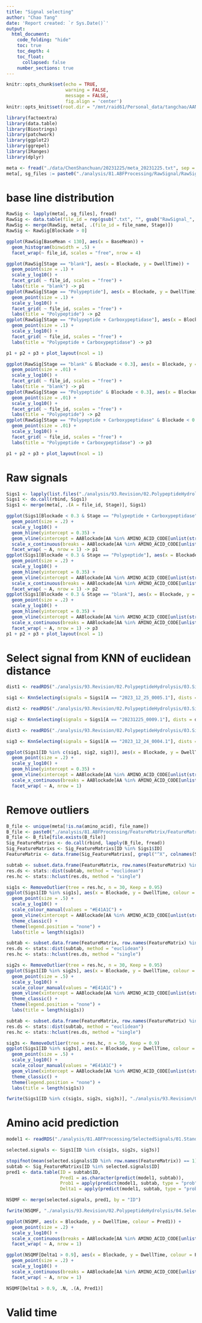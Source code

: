 ```yaml
---
title: "Signal selecting"
author: "Chao Tang"
date: 'Report created: `r Sys.Date()`'
output: 
  html_document: 
    code_folding: "hide"
    toc: true
    toc_depth: 4
    toc_float: 
      collapsed: false
    number_sections: true
---
```


```r
knitr::opts_chunk$set(echo = TRUE, 
                      warning = FALSE, 
                      message = FALSE, 
                      fig.align = 'center')
knitr::opts_knit$set(root.dir = "/mnt/raid61/Personal_data/tangchao/AANanopore")
```

```r
library(factoextra)
library(data.table)
library(Biostrings)
library(patchwork)
library(ggplot2)
library(ggrepel)
library(IRanges)
library(dplyr)
```

```r
meta <- fread("./data/ChenShanchuan/20231225/meta_20231225.txt", sep = "\t")
meta[, sg_files := paste0("./analysis/81.ABFProcessing/RawSignal/RawSignal_", file_name, ".txt")]
```

# base line distribution

```r
RawSig <- lapply(meta[, sg_files], fread)
RawSig <- data.table(file_id = rep(gsub(".txt", "", gsub("RawSignal_", "", basename(meta[, sg_files]))), mapply(nrow, RawSig)), do.call(rbind, RawSig))
RawSig <- merge(RawSig, meta[, .(file_id = file_name, Stage)])
RawSig <- RawSig[Blockade > 0]
```

```r
ggplot(RawSig[BaseMean < 130], aes(x = BaseMean)) + 
  geom_histogram(binwidth = .5) + 
  facet_wrap(~ file_id, scales = "free", nrow = 4)
```

```r
ggplot(RawSig[Stage == "blank"], aes(x = Blockade, y = DwellTime)) + 
  geom_point(size = .1) + 
  scale_y_log10() + 
  facet_grid( ~ file_id, scales = "free") + 
  labs(title = "blank") -> p1
ggplot(RawSig[Stage == "Polypeptide"], aes(x = Blockade, y = DwellTime)) + 
  geom_point(size = .1) + 
  scale_y_log10() + 
  facet_grid( ~ file_id, scales = "free") + 
  labs(title = "Polypeptide") -> p2
ggplot(RawSig[Stage == "Polypeptide + Carboxypeptidase"], aes(x = Blockade, y = DwellTime)) + 
  geom_point(size = .1) + 
  scale_y_log10() + 
  facet_grid( ~ file_id, scales = "free") + 
  labs(title = "Polypeptide + Carboxypeptidase") -> p3

p1 + p2 + p3 + plot_layout(ncol = 1)
```


```r
ggplot(RawSig[Stage == "blank" & Blockade < 0.3], aes(x = Blockade, y = DwellTime)) + 
  geom_point(size = .01) + 
  scale_y_log10() + 
  facet_grid( ~ file_id, scales = "free") + 
  labs(title = "blank") -> p1
ggplot(RawSig[Stage == "Polypeptide" & Blockade < 0.3], aes(x = Blockade, y = DwellTime)) + 
  geom_point(size = .01) + 
  scale_y_log10() + 
  facet_grid( ~ file_id, scales = "free") + 
  labs(title = "Polypeptide") -> p2
ggplot(RawSig[Stage == "Polypeptide + Carboxypeptidase" & Blockade < 0.3], aes(x = Blockade, y = DwellTime)) + 
  geom_point(size = .01) + 
  scale_y_log10() + 
  facet_grid( ~ file_id, scales = "free") + 
  labs(title = "Polypeptide + Carboxypeptidase") -> p3

p1 + p2 + p3 + plot_layout(ncol = 1)
```


# Raw signals

```r
Sigs1 <- lapply(list.files("./analysis/93.Revision/02.PolypeptideHydrolysis/02.SelectedL0", full.names = TRUE), fread)
Sigs1 <- do.call(rbind, Sigs1)
Sigs1 <- merge(meta[, .(A = file_id, Stage)], Sigs1)
```

```r
ggplot(Sigs1[Blockade < 0.3 & Stage == "Polypeptide + Carboxypeptidase"], aes(x = Blockade, y = DwellTime)) + 
  geom_point(size = .2) + 
  scale_y_log10() + 
  geom_hline(yintercept = 0.35) + 
  geom_vline(xintercept = AABlockade[AA %in% AMINO_ACID_CODE[unlist(strsplit("NSQMF", ""))], Blockade]) + 
  scale_x_continuous(breaks = AABlockade[AA %in% AMINO_ACID_CODE[unlist(strsplit("NSQMF", ""))], Blockade], labels = AABlockade[AA %in% AMINO_ACID_CODE[unlist(strsplit("NSQMF", ""))], AA]) + 
  facet_wrap( ~ A, nrow = 1) -> p1
ggplot(Sigs1[Blockade < 0.3 & Stage == "Polypeptide"], aes(x = Blockade, y = DwellTime)) + 
  geom_point(size = .2) + 
  scale_y_log10() + 
  geom_hline(yintercept = 0.35) + 
  geom_vline(xintercept = AABlockade[AA %in% AMINO_ACID_CODE[unlist(strsplit("NSQMF", ""))], Blockade]) + 
  scale_x_continuous(breaks = AABlockade[AA %in% AMINO_ACID_CODE[unlist(strsplit("NSQMF", ""))], Blockade], labels = AABlockade[AA %in% AMINO_ACID_CODE[unlist(strsplit("NSQMF", ""))], AA]) + 
  facet_wrap( ~ A, nrow = 1) -> p2
ggplot(Sigs1[Blockade < 0.3 & Stage == "blank"], aes(x = Blockade, y = DwellTime)) + 
  geom_point(size = .2) + 
  scale_y_log10() + 
  geom_hline(yintercept = 0.35) + 
  geom_vline(xintercept = AABlockade[AA %in% AMINO_ACID_CODE[unlist(strsplit("NSQMF", ""))], Blockade]) + 
  scale_x_continuous(breaks = AABlockade[AA %in% AMINO_ACID_CODE[unlist(strsplit("NSQMF", ""))], Blockade], labels = AABlockade[AA %in% AMINO_ACID_CODE[unlist(strsplit("NSQMF", ""))], AA]) + 
  facet_wrap( ~ A, nrow = 1) -> p3
p1 + p2 + p3 + plot_layout(ncol = 1)
```

# Select signal from KNN of euclidean distance

```r
dist1 <- readRDS("./analysis/93.Revision/02.PolypeptideHydrolysis/03.SignalDistance/2023_12_25_0005.1_spearman_distance_knn.Rds")
```

```r
sig1 <- KnnSelecting(signals = Sigs1[A == "2023_12_25_0005.1"], dists = dist1, k = 5, noise = 1, index = AABlockade[AA %in% AMINO_ACID_CODE[unlist(strsplit("NSQMF", ""))], Blockade])
```

```r
dist2 <- readRDS("./analysis/93.Revision/02.PolypeptideHydrolysis/03.SignalDistance/20231225_0009.1_spearman_distance_knn.Rds")
```

```r
sig2 <- KnnSelecting(signals = Sigs1[A == "20231225_0009.1"], dists = dist2, k = 10, noise = 1, index = AABlockade[AA %in% AMINO_ACID_CODE[unlist(strsplit("NSQMF", ""))], Blockade])
```

```r
dist3 <- readRDS("./analysis/93.Revision/02.PolypeptideHydrolysis/03.SignalDistance/2023_12_24_0004.1_euclidean_distance_knn.Rds")
```

```r
sig3 <- KnnSelecting(signals = Sigs1[A == "2023_12_24_0004.1"], dists = dist3, k = 20, noise = 0, index = AABlockade[AA %in% AMINO_ACID_CODE[unlist(strsplit("NSQMF", ""))], Blockade])
```

```r
ggplot(Sigs1[ID %in% c(sig1, sig2, sig3)], aes(x = Blockade, y = DwellTime)) + 
  geom_point(size = .2) + 
  scale_y_log10() + 
  geom_hline(yintercept = 0.35) + 
  geom_vline(xintercept = AABlockade[AA %in% AMINO_ACID_CODE[unlist(strsplit("NSQMF", ""))], Blockade]) + 
  scale_x_continuous(breaks = AABlockade[AA %in% AMINO_ACID_CODE[unlist(strsplit("NSQMF", ""))], Blockade], labels = AABlockade[AA %in% AMINO_ACID_CODE[unlist(strsplit("NSQMF", ""))], AA]) + 
  facet_wrap( ~ A, nrow = 1)
```

# Remove outliers

```r
B_file <- unique(meta[!is.na(amino_acid), file_name])
B_file <- paste0("./analysis/81.ABFProcessing/FeatureMatrix/FeatureMatrix_", B_file, ".txt")
B_file <- B_file[file.exists(B_file)]
Sig_FeatureMatrixs <- do.call(rbind, lapply(B_file, fread))
Sig_FeatureMatrixs <- Sig_FeatureMatrixs[ID %in% Sigs1$ID]
FeatureMatrix <- data.frame(Sig_FeatureMatrixs[, grepl("^X", colnames(Sig_FeatureMatrixs)) | colnames(Sig_FeatureMatrixs) %in% c("DwellTime", "DeltaMean", "StageSD", "CurrentSD", "SignalCurrentPercent", "SignalCurrentWidth", "Blockade"), with = F], row.names = Sig_FeatureMatrixs[[1]])
```

```r
subtab <- subset.data.frame(FeatureMatrix, row.names(FeatureMatrix) %in% sig1)
res.ds <- stats::dist(subtab, method = "euclidean")
res.hc <- stats::hclust(res.ds, method = "single")
```

```r
sig1s <- RemoveOutlier(tree = res.hc, n = 30, Keep = 0.95)
ggplot(Sigs1[ID %in% sig1s], aes(x = Blockade, y = DwellTime, colour = ID %in% sig1s)) + 
  geom_point(size = .5) + 
  scale_y_log10() + 
  scale_colour_manual(values = "#E41A1C") + 
  geom_vline(xintercept = AABlockade[AA %in% AMINO_ACID_CODE[unlist(strsplit("NSQMF", ""))], Blockade], colour = "red") + 
  theme_classic() + 
  theme(legend.position = "none") + 
  labs(title = length(sig1s))
```



```r
subtab <- subset.data.frame(FeatureMatrix, row.names(FeatureMatrix) %in% sig2)
res.ds <- stats::dist(subtab, method = "euclidean")
res.hc <- stats::hclust(res.ds, method = "single")
```

```r
sig2s <- RemoveOutlier(tree = res.hc, n = 30, Keep = 0.95)
ggplot(Sigs1[ID %in% sig2s], aes(x = Blockade, y = DwellTime, colour = ID %in% sig2s)) + 
  geom_point(size = .5) + 
  scale_y_log10() + 
  scale_colour_manual(values = "#E41A1C") + 
  geom_vline(xintercept = AABlockade[AA %in% AMINO_ACID_CODE[unlist(strsplit("NSQMF", ""))], Blockade], colour = "red") + 
  theme_classic() + 
  theme(legend.position = "none") + 
  labs(title = length(sig1s))
```



```r
subtab <- subset.data.frame(FeatureMatrix, row.names(FeatureMatrix) %in% sig3)
res.ds <- stats::dist(subtab, method = "euclidean")
res.hc <- stats::hclust(res.ds, method = "single")
```

```r
sig3s <- RemoveOutlier(tree = res.hc, n = 50, Keep = 0.9)
ggplot(Sigs1[ID %in% sig3s], aes(x = Blockade, y = DwellTime, colour = ID %in% sig3s)) + 
  geom_point(size = .5) + 
  scale_y_log10() + 
  scale_colour_manual(values = "#E41A1C") + 
  geom_vline(xintercept = AABlockade[AA %in% AMINO_ACID_CODE[unlist(strsplit("NSQMF", ""))], Blockade], colour = "red") + 
  theme_classic() + 
  theme(legend.position = "none") + 
  labs(title = length(sig1s))
```

```r
fwrite(Sigs1[ID %in% c(sig1s, sig2s, sig3s)], "./analysis/93.Revision/02.PolypeptideHydrolysis/04.SelectedSignals/2023_12_24_NSQMF_signals.txt", sep = "\t", quote = FALSE)
```

# Amino acid prediction

```r
model1 <- readRDS("./analysis/81.ABFProcessing/SelectedSignals/01.StandardAA/06.Modeling/Version2/L1/SubAAs/ModelAEFLN/RFmodel.Rds")
```

```r
selected.signals <- Sigs1[ID %in% c(sig1s, sig2s, sig3s)]
```

```r
stopifnot(mean(selected.signals$ID %in% row.names(FeatureMatrix)) == 1)
subtab <- Sig_FeatureMatrixs[ID %in% selected.signals$ID]
pred1 <- data.table(ID = subtab$ID, 
                    Pred1 = as.character(predict(model1, subtab)), 
                    Prob1 = apply(predict(model1, subtab, type = "prob"), 1, max), 
                    Delta1 = apply(predict(model1, subtab, type = "prob"), 1, function(x) - diff(head(sort(x, decreasing = T), 2))))
```

```r
NSQMF <- merge(selected.signals, pred1, by = "ID")
```

```r
fwrite(NSQMF, "./analysis/93.Revision/02.PolypeptideHydrolysis/04.SelectedSignals/2023_12_24_NSQMF_signals.txt", sep = "\t", quote = FALSE)
```


```r
ggplot(NSQMF, aes(x = Blockade, y = DwellTime, colour = Pred1)) + 
  geom_point(size = .2) + 
  scale_y_log10() + 
  scale_x_continuous(breaks = AABlockade[AA %in% AMINO_ACID_CODE[unlist(strsplit("NSQMF", ""))], Blockade], labels = AABlockade[AA %in% AMINO_ACID_CODE[unlist(strsplit("NSQMF", ""))], AA]) + 
  facet_wrap( ~ A, nrow = 1)
```


```r
ggplot(NSQMF[Delta1 > 0.9], aes(x = Blockade, y = DwellTime, colour = Pred1)) + 
  geom_point(size = .2) + 
  scale_y_log10() + 
  scale_x_continuous(breaks = AABlockade[AA %in% AMINO_ACID_CODE[unlist(strsplit("NSQMF", ""))], Blockade], labels = AABlockade[AA %in% AMINO_ACID_CODE[unlist(strsplit("NSQMF", ""))], AA]) + 
  facet_wrap( ~ A, nrow = 1)
```

```r
NSQMF[Delta1 > 0.9, .N, .(A, Pred1)]
```

# Valid time



















